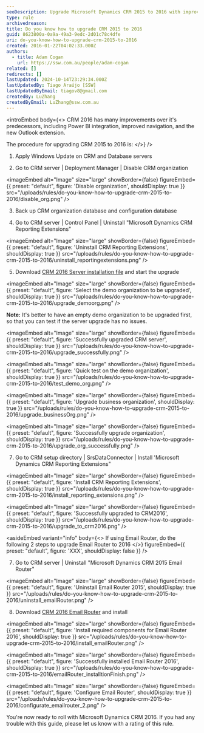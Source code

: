 ```yaml
---
seoDescription: Upgrade Microsoft Dynamics CRM 2015 to 2016 with improved navigation and Power BI integration.
type: rule
archivedreason:
title: Do you know how to upgrade CRM 2015 to 2016
guid: 8623800a-0a9a-49a3-9edc-2d01c78c4dfe
uri: do-you-know-how-to-upgrade-crm-2015-to-2016
created: 2016-01-22T04:02:33.000Z
authors:
  - title: Adam Cogan
    url: https://ssw.com.au/people/adam-cogan
related: []
redirects: []
lastUpdated: 2024-10-14T23:29:34.000Z
lastUpdatedBy: Tiago Araújo [SSW]
lastUpdatedByEmail: tiagov8@gmail.com
createdBy: LuZhang
createdByEmail: LuZhang@ssw.com.au
---
```


<introEmbed
  body={<>
CRM 2016 has many improvements over it's predecessors, including Power BI integration, improved navigation, and the new Outlook extension.

The procedure for upgrading CRM 2015 to 2016 is:
  </>}
/>
1. Apply Windows Update on CRM and Database servers

2. Go to CRM server | Deployment Manager | Disable CRM organization
   
<imageEmbed
  alt="Image"
  size="large"
  showBorder={false}
  figureEmbed={{
    preset: "default",
    figure: 'Disable organization',
    shouldDisplay: true
  }}
  src="/uploads/rules/do-you-know-how-to-upgrade-crm-2015-to-2016/disable_org.png"
/>

3. Back up CRM organization database and configuration database

4. Go to CRM server | Control Panel | Uninstall "Microsoft Dynamics CRM Reporting Extensions"
   
<imageEmbed
  alt="Image"
  size="large"
  showBorder={false}
  figureEmbed={{
    preset: "default",
    figure: 'Uninstall CRM Reporting Extensions',
    shouldDisplay: true
  }}
  src="/uploads/rules/do-you-know-how-to-upgrade-crm-2015-to-2016/uninstall_reportingextensions.png"
/>

5. Download [CRM 2016 Server installation file](https://www.microsoft.com/en-us/download/details.aspx?id=50372&WT.mc_id=DX-MVP-33518) and start the upgrade

   
<imageEmbed
  alt="Image"
  size="large"
  showBorder={false}
  figureEmbed={{
    preset: "default",
    figure: 'Select the demo organization to be upgraded',
    shouldDisplay: true
  }}
  src="/uploads/rules/do-you-know-how-to-upgrade-crm-2015-to-2016/upgrade_demoorg.png"
/>

   **Note:** It's better to have an empty demo organization to be upgraded first, so that you can test if the server upgrade has no issues.

   
<imageEmbed
  alt="Image"
  size="large"
  showBorder={false}
  figureEmbed={{
    preset: "default",
    figure: 'Successfully upgraded CRM server',
    shouldDisplay: true
  }}
  src="/uploads/rules/do-you-know-how-to-upgrade-crm-2015-to-2016/upgrade_successfully.png"
/>
   
<imageEmbed
  alt="Image"
  size="large"
  showBorder={false}
  figureEmbed={{
    preset: "default",
    figure: 'Quick test on the demo organization',
    shouldDisplay: true
  }}
  src="/uploads/rules/do-you-know-how-to-upgrade-crm-2015-to-2016/test_demo_org.png"
/>
   
<imageEmbed
  alt="Image"
  size="large"
  showBorder={false}
  figureEmbed={{
    preset: "default",
    figure: 'Upgrade business organization',
    shouldDisplay: true
  }}
  src="/uploads/rules/do-you-know-how-to-upgrade-crm-2015-to-2016/upgrade_businessOrg.png"
/>
   
<imageEmbed
  alt="Image"
  size="large"
  showBorder={false}
  figureEmbed={{
    preset: "default",
    figure: 'Successfully upgrade organization',
    shouldDisplay: true
  }}
  src="/uploads/rules/do-you-know-how-to-upgrade-crm-2015-to-2016/upgrade_org_successfully.png"
/>

7. Go to CRM setup directory | SrsDataConnector | Install 'Microsoft Dynamics CRM Reporting Extensions"
   
<imageEmbed
  alt="Image"
  size="large"
  showBorder={false}
  figureEmbed={{
    preset: "default",
    figure: 'Install CRM Reporting Extensions',
    shouldDisplay: true
  }}
  src="/uploads/rules/do-you-know-how-to-upgrade-crm-2015-to-2016/install_reporting_extensions.png"
/>
   
<imageEmbed
  alt="Image"
  size="large"
  showBorder={false}
  figureEmbed={{
    preset: "default",
    figure: 'Successfully upgraded to CRM2016',
    shouldDisplay: true
  }}
  src="/uploads/rules/do-you-know-how-to-upgrade-crm-2015-to-2016/upgrade_to_crm2016.png"
/>

<asideEmbed
  variant="info"
  body={<>
    If using Email Router, do the following 2 steps to upgrade Email Router to 2016
  </>}
  figureEmbed={{
    preset: "default",
    figure: 'XXX',
    shouldDisplay: false
  }}
/>

7. Go to CRM server | Uninstall "Microsoft Dynamics CRM 2015 Email Router"
   
<imageEmbed
  alt="Image"
  size="large"
  showBorder={false}
  figureEmbed={{
    preset: "default",
    figure: 'Uninstall Email Router 2015',
    shouldDisplay: true
  }}
  src="/uploads/rules/do-you-know-how-to-upgrade-crm-2015-to-2016/uninstall_emailRouter.png"
/>

8. Download [CRM 2016 Email Router](https://www.microsoft.com/en-us/download/details.aspx?id=50373&WT.mc_id=DX-MVP-33518) and install
   
<imageEmbed
  alt="Image"
  size="large"
  showBorder={false}
  figureEmbed={{
    preset: "default",
    figure: 'Install required components for Email Router 2016',
    shouldDisplay: true
  }}
  src="/uploads/rules/do-you-know-how-to-upgrade-crm-2015-to-2016/install_emailRouter.png"
/>
   
<imageEmbed
  alt="Image"
  size="large"
  showBorder={false}
  figureEmbed={{
    preset: "default",
    figure: 'Successfully installed Email Router 2016',
    shouldDisplay: true
  }}
  src="/uploads/rules/do-you-know-how-to-upgrade-crm-2015-to-2016/emailRouter_installtionFinish.png"
/>
   
<imageEmbed
  alt="Image"
  size="large"
  showBorder={false}
  figureEmbed={{
    preset: "default",
    figure: 'Configure Email Router',
    shouldDisplay: true
  }}
  src="/uploads/rules/do-you-know-how-to-upgrade-crm-2015-to-2016/configurate_emailrouter_2.png"
/>

You're now ready to roll with Microsoft Dynamics CRM 2016. If you had any trouble with this guide, please let us know with a rating of this rule.
